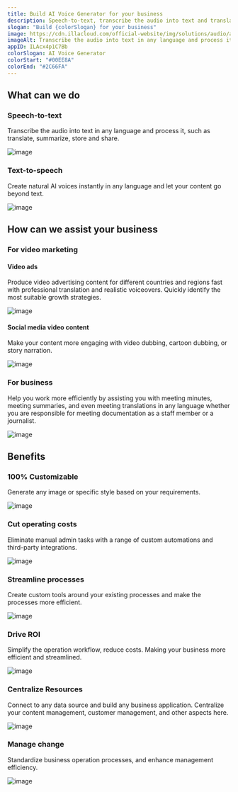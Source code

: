 ```yaml
---
title: Build AI Voice Generator for your business
description: Speech-to-text, transcribe the audio into text and translate or summarize it. Text-to-speech, create natural AI voices instantly in any language and let your content go beyond text. 
slogan: "Build {colorSlogan} for your business"
image: https://cdn.illacloud.com/official-website/img/solutions/audio/audio-cover.svg
imageAlt: Transcribe the audio into text in any language and process it, such as translate, summarize, store and share.
appID: ILAcx4p1C7Bb
colorSlogan: AI Voice Generator
colorStart: "#00EE8A"
colorEnd: "#2C66FA"
---
```


## What can we do

### Speech-to-text

Transcribe the audio into text in any language and process it, such as translate, summarize, store and share.

![image](https://cdn.illacloud.com/official-website/img/solutions/audio/speech-to-text.svg)

### Text-to-speech

Create natural AI voices instantly in any language and let your content go beyond text.

![image](https://cdn.illacloud.com/official-website/img/solutions/audio/text-to-speech.svg)

## How can we assist your business

### For video marketing

#### Video ads

Produce video advertising content for different countries and regions fast with professional translation and realistic voiceovers. Quickly identify the most suitable growth strategies.

![image](https://cdn.illacloud.com/official-website/img/solutions/audio/video-ads.gif)

#### Social media video content

Make your content more engaging with video dubbing, cartoon dubbing, or story narration.

![image](https://cdn.illacloud.com/official-website/img/solutions/audio/social-media.svg)

### For business

Help you work more efficiently by assisting you with meeting minutes, meeting summaries, and even meeting translations in any language whether you are responsible for meeting documentation as a staff member or a journalist.

![image](https://cdn.illacloud.com/official-website/img/solutions/audio/meeting.svg)

## Benefits

### 100% Customizable

Generate any image or specific style based on your requirements.

![image](https://cdn.illacloud.com/official-website/img/solutions/custom.svg)

### Cut operating costs

Eliminate manual admin tasks with a range of custom automations and third-party integrations.

![image](https://cdn.illacloud.com/official-website/img/solutions/cut-cost.svg)

### Streamline processes

Create custom tools around your existing processes and make the processes more efficient.

![image](https://cdn.illacloud.com/official-website/img/solutions/process.svg)

### Drive ROI

Simplify the operation workflow, reduce costs. Making your business more efficient and streamlined.

![image](https://cdn.illacloud.com/official-website/img/solutions/roi.svg)

### Centralize Resources

Connect to any data source and build any business application. Centralize your content management, customer management, and other aspects here.

![image](https://cdn.illacloud.com/official-website/img/solutions/centralize.svg)

### Manage change

Standardize business operation processes, and enhance management efficiency.

![image](https://cdn.illacloud.com/official-website/img/solutions/change.svg)
